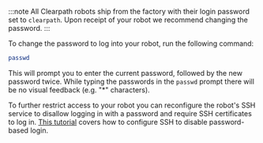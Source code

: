 :::note
All Clearpath robots ship from the factory with their login password set to `clearpath`. Upon receipt of your
robot we recommend changing the password.
:::

To change the password to log into your robot, run the following command:

```bash
passwd
```

This will prompt you to enter the current password, followed by the new password twice. While typing the
passwords in the `passwd` prompt there will be no visual feedback (e.g. "\*" characters).

To further restrict access to your robot you can reconfigure the robot's SSH service to disallow logging in with a
password and require SSH certificates to log in.
[This tutorial](https://linuxize.com/post/how-to-setup-passwordless-ssh-login/) covers how to configure SSH to
disable password-based login.
